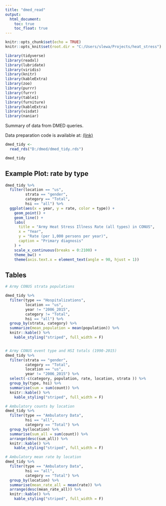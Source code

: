 ```yaml
---
title: "dmed_read"
output:
  html_document:
    toc: true
    toc_float: true
---
```


```r
knitr::opts_chunk$set(echo = TRUE)
knitr::opts_knit$set(root.dir = "C:/Users/slewa/Projects/heat_stress")

library(tidyverse)
library(readxl)
library(lubridate)
library(viridis)
library(knitr)
library(kableExtra)
library(zoo)
library(purrr)
library(furrr)
library(table1)
library(furniture)
library(kableExtra)
library(visdat)
library(naniar)

```

Summary of data from DMED queries.  

Data preparation code is available at: [(link)](dmed_read.html)



```r

dmed_tidy <- 
  read_rds("D:/dmed/dmed_tidy.rds")

dmed_tidy

```




## Example Plot: rate by type

```r

dmed_tidy %>%
  filter(location == "us",
         strata == "gender",
         category == "Total",
         hsi == "all") %>%
  ggplot(aes(x = year, y = rate, color = type)) +
    geom_point() +
    geom_line() +
    labs(
      title = "Army Heat Stress Illness Rate (all types) in CONUS",
      x = "Year",
      y = "Rate (per 1,000 persons per year)",
      caption = "Primary diagnosis"
    ) +
    scale_x_continuous(breaks = 0:2100) +
    theme_bw() +
    theme(axis.text.x = element_text(angle = 90, hjust = 1))

```


## Tables
```r
# Army CONUS strata populations

dmed_tidy %>%
  filter(type == "Hospitalizations",
         location == "us",
         year != "2006_2015",
         category != "Total",
         hsi == "all") %>% 
  group_by(strata, category) %>% 
  summarize(mean_population = mean(population)) %>% 
  knitr::kable() %>% 
    kable_styling("striped", full_width = F) 


# Army CONUS event type and HSI totals (1990-2015)
dmed_tidy %>% 
  filter(strata == "gender",
         category == "Total",
         location == "us",
         year != "2006_2015") %>%
  select(-c(category, population, rate, location, strata )) %>% 
  group_by(type, hsi) %>% 
  summarise(sum = sum(count)) %>% 
  knitr::kable() %>% 
    kable_styling("striped", full_width = F)

# Ambulatory counts by location
dmed_tidy %>%
  filter(type == "Ambulatory Data",
         hsi == "all",
         category == "Total") %>% 
  group_by(location) %>% 
  summarise(sum_all = sum(count)) %>% 
  arrange(desc(sum_all)) %>% 
  knitr::kable() %>% 
    kable_styling("striped", full_width = F)

# Ambulatory mean rate by location
dmed_tidy %>%
  filter(type == "Ambulatory Data",
         hsi == "all",
         category == "Total") %>% 
  group_by(location) %>% 
  summarise(mean_rate_all = mean(rate)) %>% 
  arrange(desc(mean_rate_all)) %>% 
  knitr::kable() %>% 
    kable_styling("striped", full_width = F)
```

